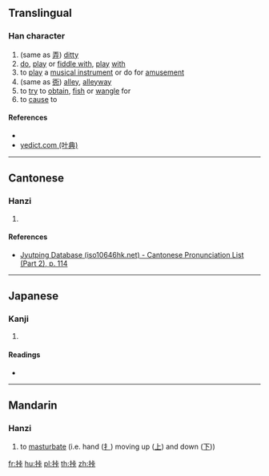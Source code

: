 ==Translingual==

===Han character===
{{Han char|rn=64|rad=手|as=06|sn=9|four=|canj=QYMY,XQYMY|ids=⿰扌𠧗}}

# (same as [[弄]]) [[ditty]]
# [[do]], [[play]] or [[fiddle with]], [[play]] [[with]]
# to [[play]] a [[musical instrument]] or do for [[amusement]]
# (same as [[衖]]) [[alley]], [[alleyway]]
# to [[try]] to [[obtain]], [[fish]] or [[wangle]] for
# to [[cause]] to

====References====
* {{Han ref|kx=0430.030|dkj=12041|dj=0779.060|hdz=31868.140|uh=630A|ud=25354}}
* [http://yedict.com/htm/63/630A.htm yedict.com (叶典)]

----

==Cantonese==

===Hanzi===
{{yue-hanzi|jyut=[[lung6]]|y=lung6}}

# {{defn|lang=yue|sort=手06}}

====References====
* [http://www.iso10646hk.net/jp/document/download.jsp Jyutping Database (iso10646hk.net) - Cantonese Pronunciation List (Part 2), p. 114]

----

==Japanese==

===Kanji===
{{ja-kanji|grade=|rs=手06}}

# {{defn|lang=ja|sort=手06}}

====Readings====
* {{ja-readings|on=[[ろう]] (rō)|kun=[[もてあそぶ]] (moteasobu)}}

----

==Mandarin==

===Hanzi===
{{cmn-hanzi|pin=[[nòng]] ([[nong4]])|wg=nung<sup>4</sup>}}

# {{label|cmn|slang}} to [[masturbate]] (i.e. hand ([[扌]]) moving up ([[上]]) and down ([[下]]))

[[fr:挊]]
[[hu:挊]]
[[pl:挊]]
[[th:挊]]
[[zh:挊]]